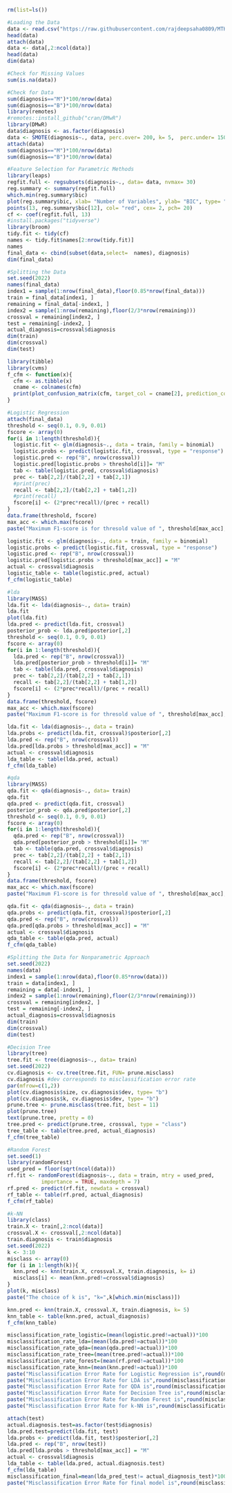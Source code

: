 ```{r}
rm(list=ls())
```

```{r}
#Loading the Data
data <- read.csv("https://raw.githubusercontent.com/rajdeepsaha0809/MTH514A-Multivariate-Project/main/breast%20cancer%20data.csv?token=GHSAT0AAAAAABSA2VFBY7BLSPCVRHEIFL4YYSVHE6A")
head(data)
attach(data)
data <- data[,2:ncol(data)]
head(data)
dim(data)
```
```{r}
#Check for Missing Values
sum(is.na(data))
```
```{r}
#Check for Data
sum(diagnosis=="M")*100/nrow(data)
sum(diagnosis=="B")*100/nrow(data)
library(remotes)
#remotes::install_github("cran/DMwR")
library(DMwR)
data$diagnosis <- as.factor(diagnosis)
data <- SMOTE(diagnosis~., data, perc.over= 200, k= 5,  perc.under= 150)
attach(data)
sum(diagnosis=="M")*100/nrow(data)
sum(diagnosis=="B")*100/nrow(data)
```

```{r}
#Feature Selection for Parametric Methods
library(leaps)
regfit.full <- regsubsets(diagnosis~., data= data, nvmax= 30)
reg.summary <- summary(regfit.full)
which.min(reg.summary$bic)
plot(reg.summary$bic, xlab= "Number of Variables", ylab= "BIC", type= "l")
points(13, reg.summary$bic[12], col= "red", cex= 2, pch= 20)
cf <- coef(regfit.full, 13)
#install.packages("tidyverse")
library(broom)
tidy.fit <- tidy(cf)
names <- tidy.fit$names[2:nrow(tidy.fit)]
names
final_data <- cbind(subset(data,select=  names), diagnosis)
dim(final_data)
```
```{r}
#Splitting the Data
set.seed(2022)
names(final_data)
index1 = sample(1:nrow(final_data),floor(0.85*nrow(final_data)))
train = final_data[index1, ]
remaining = final_data[-index1, ]
index2 = sample(1:nrow(remaining),floor(2/3*nrow(remaining)))
crossval = remaining[index2, ]
test = remaining[-index2, ]
actual_diagnosis=crossval$diagnosis
dim(train)
dim(crossval)
dim(test)
```
```{r}
library(tibble)
library(cvms)
f_cfm <- function(x){
  cfm <- as.tibble(x)
  cname <- colnames(cfm)
  print(plot_confusion_matrix(cfm, target_col = cname[2], prediction_col =  cname[1], counts_col = cname[3]))
}
```

```{r}
#Logistic Regression
attach(final_data)
threshold <- seq(0.1, 0.9, 0.01)
fscore <- array(0)
for(i in 1:length(threshold)){
  logistic.fit <- glm(diagnosis~., data = train, family = binomial)
  logistic.probs <- predict(logistic.fit, crossval, type = "response")
  logistic.pred <- rep("B", nrow(crossval))
  logistic.pred[logistic.probs > threshold[i]]= "M"
  tab <- table(logistic.pred, crossval$diagnosis)
  prec <- tab[2,2]/(tab[2,2] + tab[2,1])
  #print(prec)
  recall <- tab[2,2]/(tab[2,2] + tab[1,2])
  #print(recall)
  fscore[i] <- (2*prec*recall)/(prec + recall)
}
data.frame(threshold, fscore)
max_acc <- which.max(fscore)
paste("Maximum F1-score is for thresold value of ", threshold[max_acc], " and is = ",round(fscore[max_acc],4))

logistic.fit <- glm(diagnosis~., data = train, family = binomial)
logistic.probs <- predict(logistic.fit, crossval, type = "response")
logistic.pred <- rep("B", nrow(crossval))
logistic.pred[logistic.probs > threshold[max_acc]] = "M"
actual <- crossval$diagnosis
logistic_table <- table(logistic.pred, actual)
f_cfm(logistic_table)
```
```{r}
#lda
library(MASS)
lda.fit <- lda(diagnosis~., data= train)
lda.fit
plot(lda.fit)
lda.pred <- predict(lda.fit, crossval)
posterior_prob <- lda.pred$posterior[,2]
threshold <- seq(0.1, 0.9, 0.01)
fscore <- array(0)
for(i in 1:length(threshold)){
  lda.pred <- rep("B", nrow(crossval))
  lda.pred[posterior_prob > threshold[i]]= "M"
  tab <- table(lda.pred, crossval$diagnosis)
  prec <- tab[2,2]/(tab[2,2] + tab[2,1])
  recall <- tab[2,2]/(tab[2,2] + tab[1,2])
  fscore[i] <- (2*prec*recall)/(prec + recall)
}
data.frame(threshold, fscore)
max_acc <- which.max(fscore)
paste("Maximum F1-score is for thresold value of ", threshold[max_acc], " and is = ",round(fscore[max_acc],4))

lda.fit <- lda(diagnosis~., data = train)
lda.probs <- predict(lda.fit, crossval)$posterior[,2]
lda.pred <- rep("B", nrow(crossval))
lda.pred[lda.probs > threshold[max_acc]] = "M"
actual <- crossval$diagnosis
lda_table <- table(lda.pred, actual)
f_cfm(lda_table)
```
```{r}
#qda
library(MASS)
qda.fit <- qda(diagnosis~., data= train)
qda.fit
qda.pred <- predict(qda.fit, crossval)
posterior_prob <- qda.pred$posterior[,2]
threshold <- seq(0.1, 0.9, 0.01)
fscore <- array(0)
for(i in 1:length(threshold)){
  qda.pred <- rep("B", nrow(crossval))
  qda.pred[posterior_prob > threshold[i]]= "M"
  tab <- table(qda.pred, crossval$diagnosis)
  prec <- tab[2,2]/(tab[2,2] + tab[2,1])
  recall <- tab[2,2]/(tab[2,2] + tab[1,2])
  fscore[i] <- (2*prec*recall)/(prec + recall)
}
data.frame(threshold, fscore)
max_acc <- which.max(fscore)
paste("Maximum F1-score is for thresold value of ", threshold[max_acc], " and is = ",round(fscore[max_acc],4))

qda.fit <- qda(diagnosis~., data = train)
qda.probs <- predict(qda.fit, crossval)$posterior[,2]
qda.pred <- rep("B", nrow(crossval))
qda.pred[qda.probs > threshold[max_acc]] = "M"
actual <- crossval$diagnosis
qda_table <- table(qda.pred, actual)
f_cfm(qda_table)
```
```{r}
#Splitting the Data for Nonparametric Approach
set.seed(2022)
names(data)
index1 = sample(1:nrow(data),floor(0.85*nrow(data)))
train = data[index1, ]
remaining = data[-index1, ]
index2 = sample(1:nrow(remaining),floor(2/3*nrow(remaining)))
crossval = remaining[index2, ]
test = remaining[-index2, ]
actual_diagnosis=crossval$diagnosis
dim(train)
dim(crossval)
dim(test)

```
```{r}
#Decision Tree
library(tree)
tree.fit <- tree(diagnosis~., data= train)
set.seed(2022)
cv.diagnosis <- cv.tree(tree.fit, FUN= prune.misclass)
cv.diagnosis #dev corresponds to misclassification error rate
par(mfrow=c(1,2))
plot(cv.diagnosis$size, cv.diagnosis$dev, type= "b")
plot(cv.diagnosis$k, cv.diagnosis$dev, type= "b")
prune.tree <- prune.misclass(tree.fit, best = 11)
plot(prune.tree)
text(prune.tree, pretty = 0)
tree.pred <- predict(prune.tree, crossval, type = "class")
tree_table <- table(tree.pred, actual_diagnosis)
f_cfm(tree_table)
```
```{r}
#Random Forest
set.seed(1)
library(randomForest)
used_pred = floor(sqrt(ncol(data)))
rf.fit <- randomForest(diagnosis~., data = train, mtry = used_pred,
           importance = TRUE, maxdepth = 7)
rf.pred <- predict(rf.fit, newdata = crossval)
rf_table <- table(rf.pred, actual_diagnosis)
f_cfm(rf_table)
```
```{r}
#k-NN
library(class)
train.X <- train[,2:ncol(data)]
crossval.X <- crossval[,2:ncol(data)]
train.diagnosis <- train$diagnosis
set.seed(2022)
k <- 3:10
misclass <- array(0)
for (i in 1:length(k)){
  knn.pred <- knn(train.X, crossval.X, train.diagnosis, k= i)
  misclass[i] <- mean(knn.pred!=crossval$diagnosis)
}
plot(k, misclass)
paste("The choice of k is", "k=",k[which.min(misclass)])

knn.pred <- knn(train.X, crossval.X, train.diagnosis, k= 5)
knn_table <- table(knn.pred, actual_diagnosis)
f_cfm(knn_table)

```
```{r}
misclassification_rate_logistic=(mean(logistic.pred!=actual))*100
misclassification_rate_lda=(mean(lda.pred!=actual))*100
misclassification_rate_qda=(mean(qda.pred!=actual))*100
misclassification_rate_tree=(mean(tree.pred!=actual))*100
misclassification_rate_forest=(mean(rf.pred!=actual))*100
misclassification_rate_knn=(mean(knn.pred!=actual))*100
paste("Misclassification Error Rate for Logistic Regression is",round(misclassification_rate_logistic,4),"%")
paste("Misclassification Error Rate for LDA is",round(misclassification_rate_lda,4),"%")
paste("Misclassification Error Rate for QDA is",round(misclassification_rate_qda,4),"%")
paste("Misclassification Error Rate for Decision Tree is",round(misclassification_rate_tree,4),"%")
paste("Misclassification Error Rate for Random Forest is",round(misclassification_rate_forest,4),"%")
paste("Misclassification Error Rate for k-NN is",round(misclassification_rate_knn,4),"%")
```
```{r}
attach(test)
actual.diagnosis.test=as.factor(test$diagnosis)
lda.pred.test=predict(lda.fit, test)
lda.probs <- predict(lda.fit, test)$posterior[,2]
lda.pred <- rep("B", nrow(test))
lda.pred[lda.probs > threshold[max_acc]] = "M"
actual <- crossval$diagnosis
lda_table <- table(lda.pred, actual.diagnosis.test)
f_cfm(lda_table)
misclassification_final=mean(lda_pred_test!= actual_diagnosis_test)*100
paste("Misclassification Error Rate for final model is",round(misclassification_final,4),"%")
```







